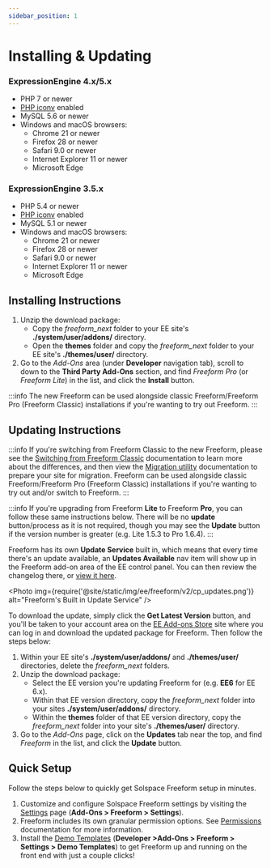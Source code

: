 ```yaml
---
sidebar_position: 1
---
```



# Installing & Updating

### ExpressionEngine 4.x/5.x

- PHP 7 or newer
- [PHP iconv](http://php.net/manual/en/book.iconv.php) enabled
- MySQL 5.6 or newer
- Windows and macOS browsers:
  - Chrome 21 or newer
  - Firefox 28 or newer
  - Safari 9.0 or newer
  - Internet Explorer 11 or newer
  - Microsoft Edge

### ExpressionEngine 3.5.x

- PHP 5.4 or newer
- [PHP iconv](http://php.net/manual/en/book.iconv.php) enabled
- MySQL 5.1 or newer
- Windows and macOS browsers:
  - Chrome 21 or newer
  - Firefox 28 or newer
  - Safari 9.0 or newer
  - Internet Explorer 11 or newer
  - Microsoft Edge

## Installing Instructions

1. Unzip the download package:
   - Copy the _freeform_next_ folder to your EE site's **./system/user/addons/** directory.
   - Open the **themes** folder and copy the _freeform_next_ folder to your EE site's **./themes/user/** directory.
2. Go to the _Add-Ons_ area (under **Developer** navigation tab), scroll to down to the **Third Party Add-Ons** section, and find _Freeform Pro_ (or _Freeform Lite_) in the list, and click the **Install** button.

:::info
The new Freeform can be used alongside classic Freeform/Freeform Pro (Freeform Classic) installations if you're wanting to try out Freeform.
:::

## Updating Instructions

:::info
If you're switching from Freeform Classic to the new Freeform, please see the [Switching from Freeform Classic](./switching-from-classic.mdx) documentation to learn more about the differences, and then view the [Migration utility](./switching-from-classic.mdx) documentation to prepare your site for migration. Freeform can be used alongside classic Freeform/Freeform Pro (Freeform Classic) installations if you're wanting to try out and/or switch to Freeform.
:::

:::info
If you're upgrading from Freeform **Lite** to Freeform **Pro**, you can follow these same instructions below. There will be no **update** button/process as it is not required, though you may see the **Update** button if the version number is greater (e.g. Lite 1.5.3 to Pro 1.6.4).
:::

Freeform has its own **Update Service** built in, which means that every time there's an update available, an **Updates Available** nav item will show up in the Freeform add-on area of the EE control panel. You can then review the changelog there, or [view it here](./changelog.mdx).

<Photo
  img={require('@site/static/img/ee/freeform/v2/cp_updates.png')}
  alt="Freeform's Built in Update Service"
/>

To download the update, simply click the **Get Latest Version** button, and you'll be taken to your account area on the [EE Add-ons Store](https://expressionengine.com/add-ons/freeform) site where you can log in and download the updated package for Freeform. Then follow the steps below:

1. Within your EE site's **./system/user/addons/** and **./themes/user/** directories, delete the _freeform_next_ folders.
2. Unzip the download package:
   - Select the EE version you're updating Freeform for (e.g. **EE6** for EE 6.x).
   - Within that EE version directory, copy the _freeform_next_ folder into your sites **./system/user/addons/** directory.
   - Within the **themes** folder of that EE version directory, copy the _freeform_next_ folder into your site's **./themes/user/** directory.
3. Go to the _Add-Ons_ page, click on the **Updates** tab near the top, and find _Freeform_ in the list, and click the **Update** button.

## Quick Setup

Follow the steps below to quickly get Solspace Freeform setup in minutes.

1. Customize and configure Solspace Freeform settings by visiting the [Settings](../configuration/settings.mdx) page (**Add-Ons > Freeform > Settings**).
2. Freeform includes its own granular permission options. See [Permissions](../configuration/settings.mdx#permissions) documentation for more information.
3. Install the [Demo Templates](../configuration/demo-templates.mdx) (**Developer >Add-Ons > Freeform > Settings > Demo Templates**) to get Freeform up and running on the front end with just a couple clicks!
